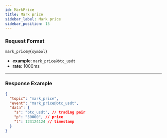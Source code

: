 ```yaml
---
id: MarkPrice
title: Mark price
sidebar_label: Mark price
sidebar_position: 15
---
```


### Request Format

```
mark_price@{symbol}
```

- **example**: `mark_price@btc_usdt`
- **rate**: 1000ms

---

### Response Example

```json title="Response"
{
  "topic": "mark_price",
  "event": "mark_price@btc_usdt",
  "data": {
    "s": "btc_usdt", // trading pair
    "p": "50000", // price
    "t": 123124124 // timestamp
  }
}
```
